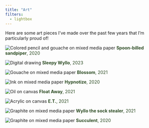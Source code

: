 ```yaml
---
title: "Art"
filters: 
  - lightbox
---
```


Here are some art pieces I’ve made over the past few years that I’m particularly proud of!

::: {layout="[[1,1,1], [-1], [1,1], [-1], [1,1,1]]"}
![Colored pencil and gouache on mixed media paper](media/Colored_pencil.JPG){.lightbox} <font color="#2d4c24">**Spoon-billed sandpiper**, 2020</font> 

![Digital drawing](media/Sleepy_Wyllo.png){.lightbox} <font color="#2d4c24">**Sleepy Wyllo**, 2023</font>

![Gouache on mixed media paper](media/Gouache.JPG){.lightbox} <font color="#2d4c24">**Blossom**, 2021</font>

![Ink on mixed media paper](media/Marker.JPG){.lightbox} <font color="#2d4c24">**Hypnotize**, 2020</font>

![Oil on canvas](media/Oil_painting.jpg){.lightbox} <font color="#2d4c24">**Float Away**, 2021</font>

![Acrylic on canvas](media/et.jpg){.lightbox} <font color="#2d4c24">**E.T.**, 2021</font>

![Graphite on mixed media paper](media/Graphite_drawing.jpg){.lightbox} <font color="#2d4c24">**Wyllo the sock stealer**, 2021</font>

![Graphite on mixed media paper](media/succulent.JPG){.lightbox} <font color="#2d4c24">**Succulent**, 2020</font>
:::
